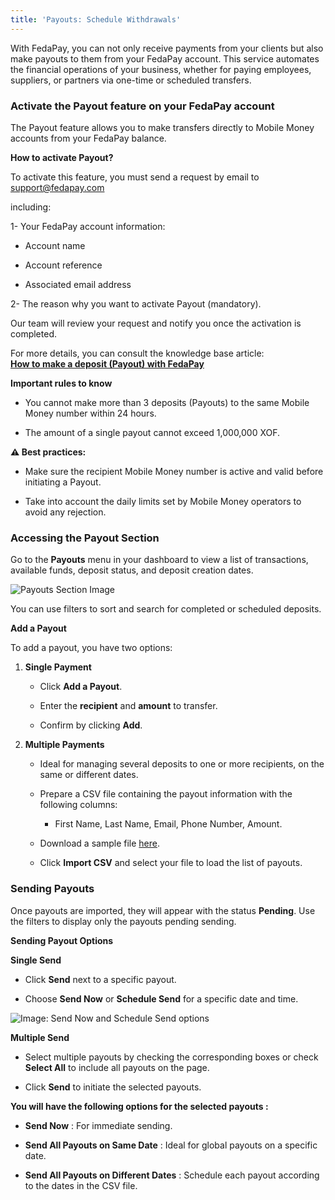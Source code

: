 ```yaml
---
title: 'Payouts: Schedule Withdrawals'
---
```


With FedaPay, you can not only receive payments from your clients but also make payouts to them from your FedaPay account. This service automates the financial operations of your business, whether for paying employees, suppliers, or partners via one-time or scheduled transfers.

### Activate the Payout feature on your FedaPay account

<Warning>
The Payout feature allows you to make transfers directly to Mobile Money accounts from your FedaPay balance.

**How to activate Payout?**

To activate this feature, you must send a request by email to support@fedapay.com

including:

1- Your FedaPay account information:

  * Account name

  * Account reference

  * Associated email address

2- The reason why you want to activate Payout (mandatory).

Our team will review your request and notify you once the activation is completed.

For more details, you can consult the knowledge base article:  
[**How to make a deposit (Payout) with FedaPay**](https://support.fedapay.com/portal/fr/kb/articles/comment-effectuer-un-d%C3%A9p%C3%B4t-payout-avec-fedapay-20-3-2025)

**Important rules to know**

  * You cannot make more than 3 deposits (Payouts) to the same Mobile Money number within 24 hours.

  * The amount of a single payout cannot exceed 1,000,000 XOF.


**⚠️ Best practices:**

   * Make sure the recipient Mobile Money number is active and valid before initiating a Payout.

   * Take into account the daily limits set by Mobile Money operators to avoid any rejection.
</Warning>


### Accessing the Payout Section

Go to the **Payouts** menu in your dashboard to view a list of transactions, available funds, deposit status, and deposit creation dates.

![Payouts Section Image](https://res.cloudinary.com/dvilp6td2/image/upload/v1732180921/list-payout_iwzkug.png)

You can use filters to sort and search for completed or scheduled deposits.

**Add a Payout**

To add a payout, you have two options:

1. **Single Payment**

   * Click **Add a Payout**.

   * Enter the **recipient** and **amount** to transfer.

   * Confirm by clicking **Add**.

2. **Multiple Payments**

   * Ideal for managing several deposits to one or more recipients, on the same or different dates.

   * Prepare a CSV file containing the payout information with the following columns:

     * First Name, Last Name, Email, Phone Number, Amount.

   * Download a sample file [here](https://dev-api.fedapay.com/assets/payouts_sample_fr.csv).

   * Click **Import CSV** and select your file to load the list of payouts.

### Sending Payouts

Once payouts are imported, they will appear with the status **Pending**. Use the filters to display only the payouts pending sending.

**Sending Payout Options**

**Single Send**

* Click **Send** next to a specific payout.

* Choose **Send Now** or **Schedule Send** for a specific date and time.

![Image: Send Now and Schedule Send options](https://res.cloudinary.com/dvilp6td2/image/upload/v1732180921/programmed-payout_gzomoq.jpg)

**Multiple Send**

* Select multiple payouts by checking the corresponding boxes or check **Select All** to include all payouts on the page.

* Click **Send** to initiate the selected payouts.

**You will have the following options for the selected payouts :**

* **Send Now** : For immediate sending.

* **Send All Payouts on Same Date** : Ideal for global payouts on a specific date.

* **Send All Payouts on Different Dates** : Schedule each payout according to the dates in the CSV file.